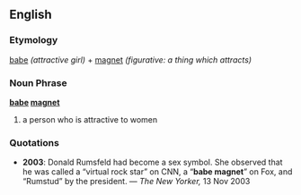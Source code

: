 ==English==
===Etymology===
[[babe]] ''(attractive girl)'' + [[magnet]] ''(figurative: a thing which attracts)''

===Noun Phrase===
'''[[babe]] [[magnet]]'''

#a person who is attractive to women

===Quotations===
*'''2003''': Donald Rumsfeld had become a sex symbol. She observed that he was called a “virtual rock star” on CNN, a “'''babe magnet'''” on Fox, and “Rumstud” by the president. &mdash; ''The New Yorker,''  13 Nov 2003